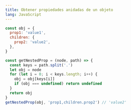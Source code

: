 ```yaml
---
title: Obtener propiedades anidadas de un objeto
lang: JavaScript
---
```


```js
const obj = {
  prop1: 'value1',
  children: {
    prop2: 'value2',
  },
}

const getNestedProp = (node, path) => {
  const keys = path.split('.')
  let obj = node
  for (let i = 0; i < keys.length; i++) {
    obj = obj[keys[i]]
    if (obj === undefined) return undefined
  }
  return obj
}
getNestedProp(obj, 'prop1,children.prop2') // 'value2'
```
